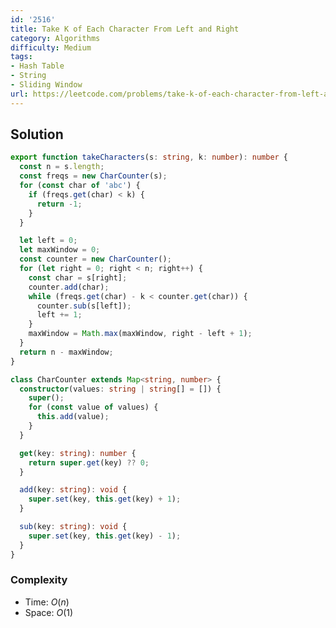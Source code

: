 ```yaml
---
id: '2516'
title: Take K of Each Character From Left and Right
category: Algorithms
difficulty: Medium
tags:
- Hash Table
- String
- Sliding Window
url: https://leetcode.com/problems/take-k-of-each-character-from-left-and-right
---
```


## Solution

```typescript filename="solution.ts" copy
export function takeCharacters(s: string, k: number): number {
  const n = s.length;
  const freqs = new CharCounter(s);
  for (const char of 'abc') {
    if (freqs.get(char) < k) {
      return -1;
    }
  }

  let left = 0;
  let maxWindow = 0;
  const counter = new CharCounter();
  for (let right = 0; right < n; right++) {
    const char = s[right];
    counter.add(char);
    while (freqs.get(char) - k < counter.get(char)) {
      counter.sub(s[left]);
      left += 1;
    }
    maxWindow = Math.max(maxWindow, right - left + 1);
  }
  return n - maxWindow;
}

class CharCounter extends Map<string, number> {
  constructor(values: string | string[] = []) {
    super();
    for (const value of values) {
      this.add(value);
    }
  }

  get(key: string): number {
    return super.get(key) ?? 0;
  }

  add(key: string): void {
    super.set(key, this.get(key) + 1);
  }

  sub(key: string): void {
    super.set(key, this.get(key) - 1);
  }
}
```

### Complexity

- Time: $O(n)$
- Space: $O(1)$

